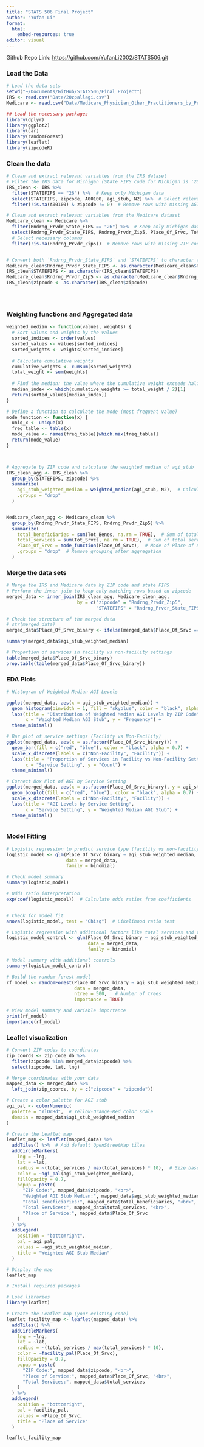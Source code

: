 ```yaml
---
title: "STATS 506 Final Project"
author: "Yufan Li"
format: 
  html:
    embed-resources: true
editor: visual
---
```


Github Repo Link: <https://github.com/YufanLi2002/STATS506.git>

### Load the Data

```r
# Load the data sets 
setwd("~/Documents/GitHub/STATS506/Final Project")
IRS <- read.csv("Data/20zpallagi.csv")
Medicare <- read.csv("Data/Medicare_Physician_Other_Practitioners_by_Provider_and_Service_2020.csv")

## Load the necessary packages 
library(dplyr)
library(ggplot2)
library(car)
library(randomForest)
library(leaflet)
library(zipcodeR)
```

### Clean the data 

```r

# Clean and extract relevant variables from the IRS dataset
# Filter the IRS data for Michigan (State FIPS code for Michigan is '26')
IRS_clean <- IRS %>%
  filter(STATEFIPS == "26") %>%  # Keep only Michigan data
  select(STATEFIPS, zipcode, A00100, agi_stub, N2) %>%  # Select relevant columns
  filter(!is.na(A00100) & zipcode != 0)  # Remove rows with missing AGI or ZIP code

# Clean and extract relevant variables from the Medicare dataset
Medicare_clean <- Medicare %>%
  filter(Rndrng_Prvdr_State_FIPS == "26") %>%  # Keep only Michigan data
  select(Rndrng_Prvdr_State_FIPS, Rndrng_Prvdr_Zip5, Place_Of_Srvc, Tot_Benes, Tot_Srvcs) %>%  
  # Select necessary columns
  filter(!is.na(Rndrng_Prvdr_Zip5))  # Remove rows with missing ZIP code


# Convert both `Rndrng_Prvdr_State_FIPS` and `STATEFIPS` to character type
Medicare_clean$Rndrng_Prvdr_State_FIPS <- as.character(Medicare_clean$Rndrng_Prvdr_State_FIPS)
IRS_clean$STATEFIPS <- as.character(IRS_clean$STATEFIPS)
Medicare_clean$Rndrng_Prvdr_Zip5 <- as.character(Medicare_clean$Rndrng_Prvdr_Zip5)
IRS_clean$zipcode <- as.character(IRS_clean$zipcode)





```

### Weighting functions and Aggregated data

```r
weighted_median <- function(values, weights) {
  # Sort values and weights by the values
  sorted_indices <- order(values)
  sorted_values <- values[sorted_indices]
  sorted_weights <- weights[sorted_indices]
  
  # Calculate cumulative weights
  cumulative_weights <- cumsum(sorted_weights)
  total_weight <- sum(weights)
  
  # Find the median: the value where the cumulative weight exceeds half the total weight
  median_index <- which(cumulative_weights >= total_weight / 2)[1]
  return(sorted_values[median_index])
}

# Define a function to calculate the mode (most frequent value)
mode_function <- function(x) {
  uniq_x <- unique(x)
  freq_table <- table(x)
  mode_value <- names(freq_table)[which.max(freq_table)]
  return(mode_value)
}



# Aggregate by ZIP code and calculate the weighted median of agi_stub
IRS_clean_agg <- IRS_clean %>%
  group_by(STATEFIPS, zipcode) %>%
  summarize(
    agi_stub_weighted_median = weighted_median(agi_stub, N2),  # Calculate the weighted median
    .groups = "drop"
  )


Medicare_clean_agg <- Medicare_clean %>%
  group_by(Rndrng_Prvdr_State_FIPS, Rndrng_Prvdr_Zip5) %>%
  summarize(
    total_beneficiaries = sum(Tot_Benes, na.rm = TRUE),  # Sum of total beneficiaries
    total_services = sum(Tot_Srvcs, na.rm = TRUE),  # Sum of total services
    Place_Of_Srvc = mode_function(Place_Of_Srvc),  # Mode of Place of Service
    .groups = "drop"  # Remove grouping after aggregation
  )
```

### Merge the data sets 

```r
# Merge the IRS and Medicare data by ZIP code and state FIPS
# Perform the inner join to keep only matching rows based on zipcode
merged_data <- inner_join(IRS_clean_agg, Medicare_clean_agg, 
                          by = c("zipcode" = "Rndrng_Prvdr_Zip5", 
                                 "STATEFIPS" = "Rndrng_Prvdr_State_FIPS"))

# Check the structure of the merged data
# str(merged_data)
merged_data$Place_Of_Srvc_binary <- ifelse(merged_data$Place_Of_Srvc == "F", 1, 0)

summary(merged_data$agi_stub_weighted_median)

# Proportion of services in facility vs non-facility settings
table(merged_data$Place_Of_Srvc_binary)
prop.table(table(merged_data$Place_Of_Srvc_binary))

```

### EDA Plots

```r
# Histogram of Weighted Median AGI Levels

ggplot(merged_data, aes(x = agi_stub_weighted_median)) +
  geom_histogram(binwidth = 1, fill = "skyblue", color = "black", alpha = 0.7) +
  labs(title = "Distribution of Weighted Median AGI Levels by ZIP Code",
       x = "Weighted Median AGI Stub", y = "Frequency") +
  theme_minimal()

```

```r
# Bar plot of service settings (Facility vs Non-Facility)
ggplot(merged_data, aes(x = as.factor(Place_Of_Srvc_binary))) +
  geom_bar(fill = c("red", "blue"), color = "black", alpha = 0.7) +
  scale_x_discrete(labels = c("Non-Facility", "Facility")) +
  labs(title = "Proportion of Services in Facility vs Non-Facility Settings",
       x = "Service Setting", y = "Count") +
  theme_minimal()

```

```r
# Correct Box Plot of AGI by Service Setting
ggplot(merged_data, aes(x = as.factor(Place_Of_Srvc_binary), y = agi_stub_weighted_median)) +
  geom_boxplot(fill = c("red", "blue"), color = "black", alpha = 0.7) +
  scale_x_discrete(labels = c("Non-Facility", "Facility")) +
  labs(title = "AGI Levels by Service Setting",
       x = "Service Setting", y = "Weighted Median AGI Stub") +
  theme_minimal()



```

### Model Fitting

```r
# Logistic regression to predict service type (facility vs non-facility) based on AGI levels
logistic_model <- glm(Place_Of_Srvc_binary ~ agi_stub_weighted_median, 
                      data = merged_data, 
                      family = binomial)

# Check model summary
summary(logistic_model)

# Odds ratio interpretation
exp(coef(logistic_model))  # Calculate odds ratios from coefficients



```

```r
# Check for model fit
anova(logistic_model, test = "Chisq")  # Likelihood ratio test

```

```r
# Logistic regression with additional factors like total services and total beneficiaries
logistic_model_control <- glm(Place_Of_Srvc_binary ~ agi_stub_weighted_median + total_services + total_beneficiaries, 
                              data = merged_data, 
                              family = binomial)

# Model summary with additional controls
summary(logistic_model_control)

```

```r
# Build the random forest model
rf_model <- randomForest(Place_Of_Srvc_binary ~ agi_stub_weighted_median + total_services + total_beneficiaries, 
                         data = merged_data, 
                         ntree = 500,   # Number of trees
                         importance = TRUE)

# View model summary and variable importance
print(rf_model)
importance(rf_model)

```

### Leaflet visualization

```r

# Convert ZIP codes to coordinates
zip_coords <- zip_code_db %>%
  filter(zipcode %in% merged_data$zipcode) %>%
  select(zipcode, lat, lng)

# Merge coordinates with your data
mapped_data <- merged_data %>%
  left_join(zip_coords, by = c("zipcode" = "zipcode"))

# Create a color palette for AGI stub
agi_pal <- colorNumeric(
  palette = "YlOrRd",  # Yellow-Orange-Red color scale
  domain = mapped_data$agi_stub_weighted_median
)

# Create the Leaflet map
leaflet_map <- leaflet(mapped_data) %>%
  addTiles() %>%  # Add default OpenStreetMap tiles
  addCircleMarkers(
    lng = ~lng, 
    lat = ~lat,
    radius = ~(total_services / max(total_services) * 10),  # Size based on total services
    color = ~agi_pal(agi_stub_weighted_median),
    fillOpacity = 0.7,
    popup = paste(
      "ZIP Code:", mapped_data$zipcode, "<br>",
      "Weighted AGI Stub Median:", mapped_data$agi_stub_weighted_median, "<br>",
      "Total Beneficiaries:", mapped_data$total_beneficiaries, "<br>",
      "Total Services:", mapped_data$total_services, "<br>",
      "Place of Service:", mapped_data$Place_Of_Srvc
    )
  ) %>%
  addLegend(
    position = "bottomright",
    pal = agi_pal,
    values = ~agi_stub_weighted_median,
    title = "Weighted AGI Stub Median"
  )

# Display the map
leaflet_map


```

```r
# Install required packages

# Load libraries
library(leaflet)

# Create the Leaflet map (your existing code)
leaflet_facility_map <- leaflet(mapped_data) %>%
  addTiles() %>%
  addCircleMarkers(
    lng = ~lng, 
    lat = ~lat,
    radius = ~(total_services / max(total_services) * 10),
    color = ~facility_pal(Place_Of_Srvc),
    fillOpacity = 0.7,
    popup = paste(
      "ZIP Code:", mapped_data$zipcode, "<br>",
      "Place of Service:", mapped_data$Place_Of_Srvc, "<br>",
      "Total Services:", mapped_data$total_services
    )
  ) %>%
  addLegend(
    position = "bottomright",
    pal = facility_pal,
    values = ~Place_Of_Srvc,
    title = "Place of Service"
  )

leaflet_facility_map



```
